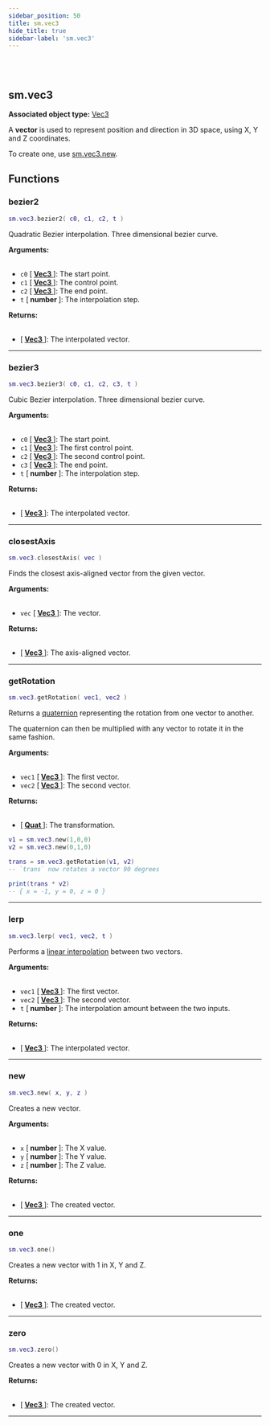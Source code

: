 ```yaml
---
sidebar_position: 50
title: sm.vec3
hide_title: true
sidebar-label: 'sm.vec3'
---
```


<br></br>

## sm.vec3

**Associated object type:** [Vec3](/docs/game_script_env/userdata/Vec3)

A <strong>vector</strong> is used to represent position and direction in 3D space, using X, Y and Z coordinates.

To create one, use [sm.vec3.new](#new).

## Functions

### bezier2

```lua
sm.vec3.bezier2( c0, c1, c2, t )
```

Quadratic Bezier interpolation. Three dimensional bezier curve.

<strong>Arguments:</strong> <br></br>

- <code>c0</code> [<strong> <a href="/docs/game_script_env/userdata/Vec3"> Vec3 </a> </strong>]: The start point.
- <code>c1</code> [<strong> <a href="/docs/game_script_env/userdata/Vec3"> Vec3 </a> </strong>]: The control point.
- <code>c2</code> [<strong> <a href="/docs/game_script_env/userdata/Vec3"> Vec3 </a> </strong>]: The end point.
- <code>t</code> [<strong> number </strong>]: The interpolation step.

<strong>Returns:</strong> <br></br>

- [<strong> <a href="/docs/game_script_env/userdata/Vec3"> Vec3 </a> </strong>]: The interpolated vector.

---

### bezier3

```lua
sm.vec3.bezier3( c0, c1, c2, c3, t )
```

Cubic Bezier interpolation. Three dimensional bezier curve.

<strong>Arguments:</strong> <br></br>

- <code>c0</code> [<strong> <a href="/docs/game_script_env/userdata/Vec3"> Vec3 </a> </strong>]: The start point.
- <code>c1</code> [<strong> <a href="/docs/game_script_env/userdata/Vec3"> Vec3 </a> </strong>]: The first control point.
- <code>c2</code> [<strong> <a href="/docs/game_script_env/userdata/Vec3"> Vec3 </a> </strong>]: The second control point.
- <code>c3</code> [<strong> <a href="/docs/game_script_env/userdata/Vec3"> Vec3 </a> </strong>]: The end point.
- <code>t</code> [<strong> number </strong>]: The interpolation step.

<strong>Returns:</strong> <br></br>

- [<strong> <a href="/docs/game_script_env/userdata/Vec3"> Vec3 </a> </strong>]: The interpolated vector.

---

### closestAxis

```lua
sm.vec3.closestAxis( vec )
```

Finds the closest axis-aligned vector from the given vector.

<strong>Arguments:</strong> <br></br>

- <code>vec</code> [<strong> <a href="/docs/game_script_env/userdata/Vec3"> Vec3 </a> </strong>]: The vector.

<strong>Returns:</strong> <br></br>

- [<strong> <a href="/docs/game_script_env/userdata/Vec3"> Vec3 </a> </strong>]: The axis-aligned vector.

---

### getRotation

```lua
sm.vec3.getRotation( vec1, vec2 )
```

Returns a [quaternion](/docs/game_script_env/userdata/Quat) representing the rotation from one vector to another.

The quaternion can then be multiplied with any vector to rotate it in the same fashion.

<strong>Arguments:</strong> <br></br>

- <code>vec1</code> [<strong> <a href="/docs/game_script_env/userdata/Vec3"> Vec3 </a> </strong>]: The first vector.
- <code>vec2</code> [<strong> <a href="/docs/game_script_env/userdata/Vec3"> Vec3 </a> </strong>]: The second vector.

<strong>Returns:</strong> <br></br>

- [<strong> <a href="/docs/game_script_env/userdata/Quat"> Quat </a> </strong>]: The transformation.

```lua title="Example"
v1 = sm.vec3.new(1,0,0)
v2 = sm.vec3.new(0,1,0)

trans = sm.vec3.getRotation(v1, v2)
-- `trans` now rotates a vector 90 degrees

print(trans * v2)
-- { x = -1, y = 0, z = 0 }
```

---

### lerp

```lua
sm.vec3.lerp( vec1, vec2, t )
```

Performs a [linear interpolation](https://en.wikipedia.org/wiki/Linear_interpolation) between two vectors.

<strong>Arguments:</strong> <br></br>

- <code>vec1</code> [<strong> <a href="/docs/game_script_env/userdata/Vec3"> Vec3 </a> </strong>]: The first vector.
- <code>vec2</code> [<strong> <a href="/docs/game_script_env/userdata/Vec3"> Vec3 </a> </strong>]: The second vector.
- <code>t</code> [<strong> number </strong>]: The interpolation amount between the two inputs.

<strong>Returns:</strong> <br></br>

- [<strong> <a href="/docs/game_script_env/userdata/Vec3"> Vec3 </a> </strong>]: The interpolated vector.

---

### new

```lua
sm.vec3.new( x, y, z )
```

Creates a new vector.

<strong>Arguments:</strong> <br></br>

- <code>x</code> [<strong> number </strong>]: The X value.
- <code>y</code> [<strong> number </strong>]: The Y value.
- <code>z</code> [<strong> number </strong>]: The Z value.

<strong>Returns:</strong> <br></br>

- [<strong> <a href="/docs/game_script_env/userdata/Vec3"> Vec3 </a> </strong>]: The created vector.

---

### one

```lua
sm.vec3.one()
```

Creates a new vector with 1 in X, Y and Z.

<strong>Returns:</strong> <br></br>

- [<strong> <a href="/docs/game_script_env/userdata/Vec3"> Vec3 </a> </strong>]: The created vector.

---

### zero

```lua
sm.vec3.zero()
```

Creates a new vector with 0 in X, Y and Z.

<strong>Returns:</strong> <br></br>

- [<strong> <a href="/docs/game_script_env/userdata/Vec3"> Vec3 </a> </strong>]: The created vector.

---